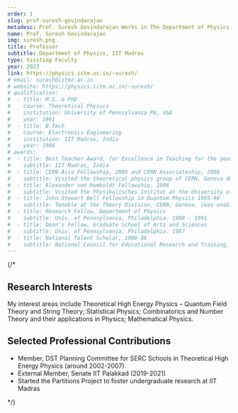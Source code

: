 ```yaml
---
order: 1
slug: prof-suresh-govindarajan
metadesc: Prof. Suresh Govindarajan Works in The Department of Physics at IIT Madras Zanzibar. Learn More.
name: Prof. Suresh Govindarajan
img: suresh.png
title: Professor
subtitle: Department of Physics, IIT Madras
type: Visiting Faculty
year: 2023
link: https://physics.iitm.ac.in/~suresh/
# email: suresh@iitmz.ac.in
# website: https://physics.iitm.ac.in/~suresh/
# qualification:
#  - title: M.S. & PhD
#    course: Theoretical Physics
#    institution: University of Pennsylvania PA, USA
#    year: 1991
#  - title: B.Tech
#    course: Electronics Engineering
#    institution: IIT Madras, India
#    year: 1986
# awards:
#  - title: Best Teacher Award, for Excellence in Teaching for the year 2022
#    subtitle: IIT Madras, India
#  - title: CERN Asia Fellowship, 2005 and CERN Associateship, 2006
#    subtitle: Visited the theoretical physics group of CERN, Geneva during 2005-2006
#  - title: Alexander von Humboldt Fellowship, 1996
#    subtitle: Visited the Physikalisches Institut at the University of Bonn in 1997
#  - title: John Stewart Bell Fellowship in Quantum Physics 1995-96
#    subtitle: Tenable at the Theory Division, CERN, Geneva. (was unable to accept) World Laboratory, Lausanne, Switzerland.
#  - title: Research Fellow, Department of Physics
#    subtitle: Univ. of Pennsylvania, Philadelphia. 1988 - 1991
#  - title: Dean's Fellow, Graduate School of Arts and Sciences
#    subtitle: Univ. of Pennsylvania, Philadelphia. 1987
#  - title: National Talent Scholar, 1980-86
#    subtitle: National Council for Educational Research and Training, New Delhi
---
```


{/* <section>
    <h2>Research Interests</h2>
    <p>
        My interest areas include Theoretical High Energy Physics – Quantum Field Theory and String Theory; Statistical Physics; Combinatorics and Number Theory and their applications in Physics; Mathematical Physics.
    </p>
</section>

<Papers>
    <Paper
        title="sl(2) decomposition of denominator formulae of some BKM Lie superalgebras - II"
        authors={["Suresh Govindarajan", "Mohammad Shabbir"]}
        publisher="Nucl.Phys.B 989"
        year="2023"
    />
    <Paper
        title="Positivity of discrete information for CHL black holes"
        authors={["Suresh Govindarajan", "Sutapa Samanta", "P. Shanmugapriya", "Amitabh Virmani"]}
        publisher="Nucl.Phys.B 987"
        year="2023"
    />
    <Paper
        title="sl(2) decomposition of denominator formulae of some BKM Lie superalgebras"
        authors={["Suresh Govindarajan", "Mohammad Shabbir", "Sankaran Viswanath"]}
        publisher="Nucl.Phys.B 973"
        year="2021"
    />
    <Paper
        title="Mathieu Moonshine and Siegel Modular Forms"
        authors={["Suresh Govindarajan", "S. Samanta"]}
        publisher="JHEP 03"
        year="2021"
    />
    <Paper
        title="Black hole hair removal for N = 4 CHL models"
        authors={["S. Chakrabarti", "Suresh Govindarajan", "P. Shanmugapriya", "Y. K. Srivastava", "A. Virmani"]}
        publisher="JHEP 02"
        year="2021"
    />
</Papers>

<section>
    <h2>Selected Professional Contributions</h2>
    <ul>
        <li>Member, DST Planning Committee for SERC Schools in Theoretical High Energy Physics (around 2002-2007)</li>
        <li>External Member, Senate IIT Palakkad (2019-2021)</li>
        <li>Started the Partitions Project to foster undergraduate research at IIT Madras</li>
    </ul>
</section> */}
